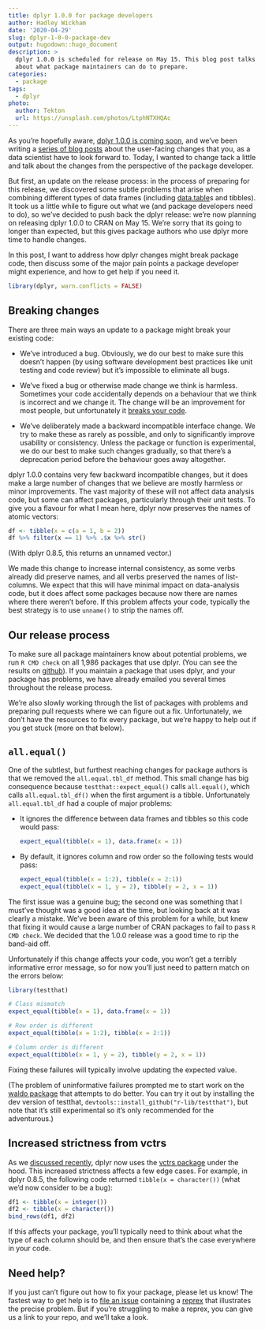 ```yaml
---
title: dplyr 1.0.0 for package developers
author: Hadley Wickham
date: '2020-04-29'
slug: dplyr-1-0-0-package-dev
output: hugodown::hugo_document
description: > 
  dplyr 1.0.0 is scheduled for release on May 15. This blog post talks
  about what package maintainers can do to prepare.
categories:
  - package
tags:
  - dplyr
photo:
  author: Tekton
  url: https://unsplash.com/photos/LtphNTXHQAc
---
```


As you're hopefully aware, [dplyr 1.0.0 is coming soon](https://www.tidyverse.org/blog/2020/03/dplyr-1-0-0-is-coming-soon/), and we've been writing a [series of blog posts](https://www.tidyverse.org/tags/dplyr/) about the user-facing changes that you, as a data scientist have to look forward to. Today, I wanted to change tack a little and talk about the changes from the perspective of the package developer.

But first, an update on the release process: in the process of preparing for this release, we discovered some subtle problems that arise when combining different types of data frames (including [data.table](http://r-datatable.com)s and tibbles). It took us a little while to figure out what we (and package developers need to do), so we've decided to push back the dplyr release: we're now planning on releasing dplyr 1.0.0 to CRAN on May 15. We're sorry that its going to longer than expected, but this gives package authors who use dplyr more time to handle changes.

In this post, I want to address how dplyr changes might break package code, then discuss some of the major pain points a package developer might experience, and how to get help if you need it.

```r
library(dplyr, warn.conflicts = FALSE)
```

## Breaking changes

There are three main ways an update to a package might break your existing code:

* We've introduced a bug. Obviously, we do our best to make sure this doesn't 
  happen (by using software development best practices like unit testing and 
  code review) but it's impossible to eliminate all bugs.
  
* We've fixed a bug or otherwise made change we think is harmless. Sometimes 
  your code accidentally depends on a behaviour that we think is incorrect and 
  we change it. The change will be an improvement for most people, but 
  unfortunately it [breaks your code](https://xkcd.com/1172/).
  
* We've deliberately made a backward incompatible interface change. We try
  to make these as rarely as possible, and only to significantly improve 
  usability or consistency. Unless the package or function is experimental, 
  we do our best to make such changes gradually, so that there's a deprecation
  period before the behaviour goes away altogether.

dplyr 1.0.0 contains very few backward incompatible changes, but it does make a large number of changes that we believe are mostly harmless or minor improvements.  The vast majority of these will not affect data analysis code, but some can affect packages, particularly through their unit tests. To give you a flavour for what I mean here, dplyr now preserves the names of atomic vectors:

```r
df <- tibble(x = c(a = 1, b = 2))
df %>% filter(x == 1) %>% .$x %>% str()
```

(With dplyr 0.8.5, this returns an unnamed vector.)

We made this change to increase internal consistency, as some verbs already did preserve names, and all verbs preserved the names of list-columns. We expect that this will have minimal impact on data-analysis code, but it does affect some packages because now there are names where there weren't before. If this problem affects your code, typically the best strategy is to use `unname()` to strip the names off.

## Our release process

To make sure all package maintainers know about potential problems, we run `R CMD check` on all 1,986 packages that use dplyr. (You can see the results on [github](https://github.com/tidyverse/dplyr/tree/master/revdep#revdeps)). If you maintain a package that uses dplyr, and your package has problems, we have already emailed you several times throughout the release process. 

We're also slowly working through the list of packages with problems and preparing pull requests where we can figure out a fix. Unfortunately, we don't have the resources to fix every package, but we're happy to help out if you get stuck (more on that below).

## `all.equal()`

One of the subtlest, but furthest reaching changes for package authors is that we removed the `all.equal.tbl_df` method. This small change has big consequence because `testthat::expect_equal()` calls `all.equal()`, which calls `all.equal.tbl_df()` when the first argument is a tibble. Unfortunately `all.equal.tbl_df` had a couple of major problems:

*   It ignores the difference between data frames and tibbles so this code
    would pass:
  
    ```r
    expect_equal(tibble(x = 1), data.frame(x = 1))
    ```

*   By default, it ignores column and row order so the following tests
    would pass:

    ```r
    expect_equal(tibble(x = 1:2), tibble(x = 2:1))
    expect_equal(tibble(x = 1, y = 2), tibble(y = 2, x = 1))
    ```

The first issue was a genuine bug; the second one was something that I must've thought was a good idea at the time, but looking back at it was clearly a mistake. We've been aware of this problem for a while, but knew that fixing it would cause a large number of CRAN packages to fail to pass `R CMD check`. We decided that the 1.0.0 release was a good time to rip the band-aid off.

Unfortunately if this change affects your code, you won't get a terribly informative error message, so for now you'll just need to pattern match on the errors below:

```r
library(testthat)

# Class mismatch
expect_equal(tibble(x = 1), data.frame(x = 1))

# Row order is different
expect_equal(tibble(x = 1:2), tibble(x = 2:1))

# Column order is different
expect_equal(tibble(x = 1, y = 2), tibble(y = 2, x = 1))
```
Fixing these failures will typically involve updating the expected value.

(The problem of uninformative failures prompted me to start work on the [waldo package](https://waldo.r-lib.org) that attempts to do better. You can try it out by installing the dev version of testthat, `devtools::install_github("r-lib/testthat")`, but note that it's still experimental so it's only recommended for the adventurous.)

## Increased strictness from vctrs

As we [discussed recently](https://www.tidyverse.org/blog/2020/04/dplyr-1-0-0-and-vctrs/), dplyr now uses the [vctrs package](https://vctrs.r-lib.org) under the hood. This increased strictness affects a few edge cases. For example, in dplyr 0.8.5, the following code returned `tibble(x = character())` (what we'd now consider to be a bug):

```r
df1 <- tibble(x = integer())
df2 <- tibble(x = character())
bind_rows(df1, df2)
```
If this affects your package, you'll typically need to think about what the type of each column should be, and then ensure that's the case everywhere in your code.

## Need help?

If you just can't figure out how to fix your package, please let us know! The fastest way to get help is to [file an issue](https://github.com/tidyverse/dplyr) containing a [reprex](http://reprex.tidyverse.org/) that illustrates the precise problem. But if you're struggling to make a reprex, you can give us a link to your repo, and we'll take a look.
